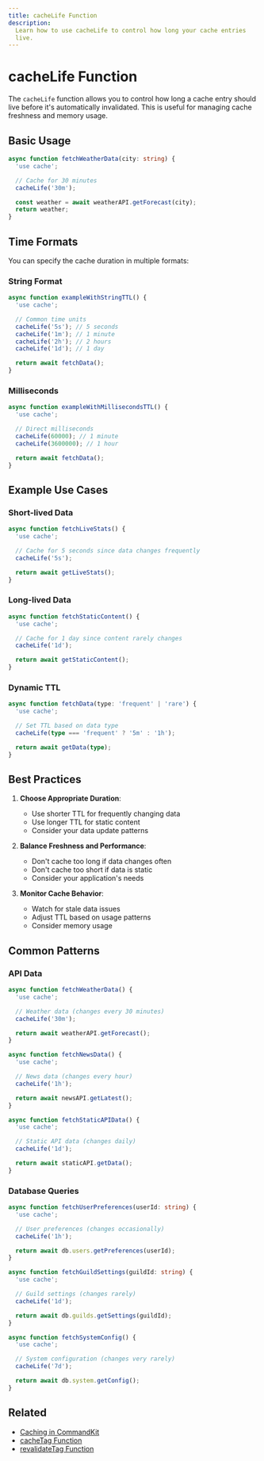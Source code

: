 ```yaml
---
title: cacheLife Function
description:
  Learn how to use cacheLife to control how long your cache entries
  live.
---
```


# cacheLife Function

The `cacheLife` function allows you to control how long a cache entry
should live before it's automatically invalidated. This is useful for
managing cache freshness and memory usage.

## Basic Usage

```ts
async function fetchWeatherData(city: string) {
  'use cache';

  // Cache for 30 minutes
  cacheLife('30m');

  const weather = await weatherAPI.getForecast(city);
  return weather;
}
```

## Time Formats

You can specify the cache duration in multiple formats:

### String Format

```ts
async function exampleWithStringTTL() {
  'use cache';

  // Common time units
  cacheLife('5s'); // 5 seconds
  cacheLife('1m'); // 1 minute
  cacheLife('2h'); // 2 hours
  cacheLife('1d'); // 1 day

  return await fetchData();
}
```

### Milliseconds

```ts
async function exampleWithMillisecondsTTL() {
  'use cache';

  // Direct milliseconds
  cacheLife(60000); // 1 minute
  cacheLife(3600000); // 1 hour

  return await fetchData();
}
```

## Example Use Cases

### Short-lived Data

```ts
async function fetchLiveStats() {
  'use cache';

  // Cache for 5 seconds since data changes frequently
  cacheLife('5s');

  return await getLiveStats();
}
```

### Long-lived Data

```ts
async function fetchStaticContent() {
  'use cache';

  // Cache for 1 day since content rarely changes
  cacheLife('1d');

  return await getStaticContent();
}
```

### Dynamic TTL

```ts
async function fetchData(type: 'frequent' | 'rare') {
  'use cache';

  // Set TTL based on data type
  cacheLife(type === 'frequent' ? '5m' : '1h');

  return await getData(type);
}
```

## Best Practices

1. **Choose Appropriate Duration**:

   - Use shorter TTL for frequently changing data
   - Use longer TTL for static content
   - Consider your data update patterns

2. **Balance Freshness and Performance**:

   - Don't cache too long if data changes often
   - Don't cache too short if data is static
   - Consider your application's needs

3. **Monitor Cache Behavior**:
   - Watch for stale data issues
   - Adjust TTL based on usage patterns
   - Consider memory usage

## Common Patterns

### API Data

```ts
async function fetchWeatherData() {
  'use cache';

  // Weather data (changes every 30 minutes)
  cacheLife('30m');

  return await weatherAPI.getForecast();
}

async function fetchNewsData() {
  'use cache';

  // News data (changes every hour)
  cacheLife('1h');

  return await newsAPI.getLatest();
}

async function fetchStaticAPIData() {
  'use cache';

  // Static API data (changes daily)
  cacheLife('1d');

  return await staticAPI.getData();
}
```

### Database Queries

```ts
async function fetchUserPreferences(userId: string) {
  'use cache';

  // User preferences (changes occasionally)
  cacheLife('1h');

  return await db.users.getPreferences(userId);
}

async function fetchGuildSettings(guildId: string) {
  'use cache';

  // Guild settings (changes rarely)
  cacheLife('1d');

  return await db.guilds.getSettings(guildId);
}

async function fetchSystemConfig() {
  'use cache';

  // System configuration (changes very rarely)
  cacheLife('7d');

  return await db.system.getConfig();
}
```

## Related

- [Caching in CommandKit](./01-caching-in-commandkit.mdx)
- [cacheTag Function](./02-cacheTag-function.mdx)
- [revalidateTag Function](./05-revalidateTag-function.mdx)
